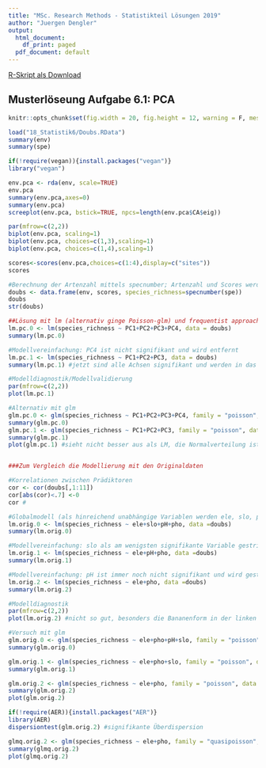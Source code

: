```yaml
---
title: "MSc. Research Methods - Statistikteil Lösungen 2019"
author: "Juergen Dengler"
output:
  html_document:
    df_print: paged
  pdf_document: default
---
```


[R-Skript als Download](18_Statistik6/RFiles/Loesung_Uebung_6.1_v.03.R)


## Musterlöseung Aufgabe 6.1: PCA


```r
knitr::opts_chunk$set(fig.width = 20, fig.height = 12, warning = F, message = F, fig.pos = 'H',results = "hide")
```

```r
load("18_Statistik6/Doubs.RData")
summary(env)
summary(spe)

if(!require(vegan)){install.packages("vegan")}
library("vegan")

env.pca <- rda(env, scale=TRUE)
env.pca
summary(env.pca,axes=0)
summary(env.pca)
screeplot(env.pca, bstick=TRUE, npcs=length(env.pca$CA$eig))

par(mfrow=c(2,2))
biplot(env.pca, scaling=1)
biplot(env.pca, choices=c(1,3),scaling=1)
biplot(env.pca, choices=c(1,4),scaling=1)

scores<-scores(env.pca,choices=c(1:4),display=c("sites"))
scores

#Berechnung der Artenzahl mittels specnumber; Artenzahl und Scores werden zum Dataframe für die Regressionsanalyse hinzugefügt
doubs <- data.frame(env, scores, species_richness=specnumber(spe))
doubs
str(doubs)

##Lösung mit lm (alternativ ginge Poisson-glm) und frequentist approach (alternativ ginge Multimodelinference mit AICc)
lm.pc.0 <- lm(species_richness ~ PC1+PC2+PC3+PC4, data = doubs)
summary(lm.pc.0)

#Modellvereinfachung: PC4 ist nicht signifikant und wird entfernt
lm.pc.1 <- lm(species_richness ~ PC1+PC2+PC3, data = doubs)
summary(lm.pc.1) #jetzt sind alle Achsen signifikant und werden in das minimal adäquate Modell aufgenommen

#Modelldiagnostik/Modellvalidierung
par(mfrow=c(2,2))
plot(lm.pc.1) 

#Alternativ mit glm
glm.pc.0 <- glm(species_richness ~ PC1+PC2+PC3+PC4, family = "poisson", data = doubs)
summary(glm.pc.0)
glm.pc.1 <- glm(species_richness ~ PC1+PC2+PC3, family = "poisson", data = doubs)
summary(glm.pc.1)
plot(glm.pc.1) #sieht nicht besser aus als LM, die Normalverteilung ist sogar schlechter


###Zum Vergleich die Modellierung mit den Originaldaten

#Korrelationen zwischen Prädiktoren
cor <- cor(doubs[,1:11])
cor[abs(cor)<.7] <-0
cor #

#Globalmodell (als hinreichend unabhängige Variablen werden ele, slo, pH und pho aufgenommen)
lm.orig.0 <- lm(species_richness ~ ele+slo+pH+pho, data =doubs)
summary(lm.orig.0)

#Modellvereinfachung: slo als am wenigsten signifikante Variable gestrichen
lm.orig.1 <- lm(species_richness ~ ele+pH+pho, data =doubs)
summary(lm.orig.1)

#Modellvereinfachung: pH ist immer noch nicht signifikant und wird gestrichen
lm.orig.2 <- lm(species_richness ~ ele+pho, data =doubs)
summary(lm.orig.2)

#Modelldiagnostik
par(mfrow=c(2,2))
plot(lm.orig.2) #nicht so gut, besonders die Bananenform in der linken obereren Abbildung

#Versuch mit glm
glm.orig.0 <- glm(species_richness ~ ele+pho+pH+slo, family = "poisson", data =doubs)
summary(glm.orig.0)

glm.orig.1 <- glm(species_richness ~ ele+pho+slo, family = "poisson", data =doubs)
summary(glm.orig.1)

glm.orig.2 <- glm(species_richness ~ ele+pho, family = "poisson", data =doubs)
summary(glm.orig.2)
plot(glm.orig.2)

if(!require(AER)){install.packages("AER")}
library(AER)
dispersiontest(glm.orig.2) #signifikante Überdispersion

glmq.orig.2 <- glm(species_richness ~ ele+pho, family = "quasipoisson", data =doubs)
summary(glmq.orig.2)
plot(glmq.orig.2)
```
